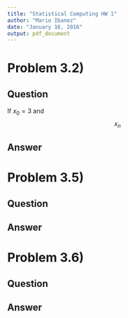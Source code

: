 ```yaml
---
title: "Statistical Computing HW 1"
author: "Mario Ibanez"
date: "January 16, 2016"
output: pdf_document
---
```


# Problem 3.2)   
## Question
If $x_0=3$ and
$$
x_n
$$

## Answer


# Problem 3.5)   
## Question


## Answer


# Problem 3.6)   
## Question


## Answer